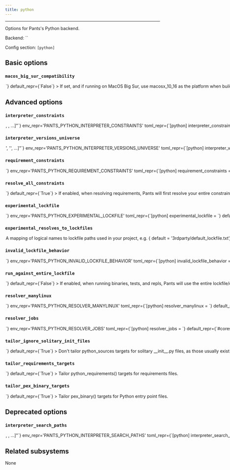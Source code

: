 ```yaml
---
title: python
---
```



---

Options for Pants&#x27;s Python backend.

Backend: <span className="color--primary">``</span>

Config section: <span className="color--primary">`[python]`</span>

<span className={styles.options}>

## Basic options

### `macos_big_sur_compatibility`

<Option
  cli_repr={`--[no-]python-macos-big-sur-compatibility`}
  env_repr='PANTS_PYTHON_MACOS_BIG_SUR_COMPATIBILITY'
  toml_repr={`[python]
macos_big_sur_compatibility = <bool>`}
  default_repr={`False`}
>

If set, and if running on MacOS Big Sur, use macosx_10_16 as the platform when building wheels. Otherwise, the default of macosx_11_0 will be used. This may be required for pip to be able to install the resulting distribution on Big Sur.

</Option>

## Advanced options

### `interpreter_constraints`

<Option
  cli_repr={`--python-interpreter-constraints="[<requirement>, <requirement>, ...]"`}
  env_repr='PANTS_PYTHON_INTERPRETER_CONSTRAINTS'
  toml_repr={`[python]
interpreter_constraints = [
    <requirement>,
    <requirement>,
    ...,
]`}
  default_repr={`[\n  "CPython>=3.6,<4"\n]`}
>

The Python interpreters your codebase is compatible with.

Specify with requirement syntax, e.g. &#x27;CPython&#x3E;=2.7,&#x3C;3&#x27; (A CPython interpreter with version &#x3E;=2.7 AND version &#x3C;3) or &#x27;PyPy&#x27; (A pypy interpreter of any version). Multiple constraint strings will be ORed together.

These constraints are used as the default value for the `interpreter_constraints` field of Python targets.

</Option>

### `interpreter_versions_universe`

<Option
  cli_repr={`--python-interpreter-versions-universe="['<str>', '<str>', ...]"`}
  env_repr='PANTS_PYTHON_INTERPRETER_VERSIONS_UNIVERSE'
  toml_repr={`[python]
interpreter_versions_universe = [
    '<str>',
    '<str>',
    ...,
]`}
  default_repr={`[\n  "2.7",\n  "3.5",\n  "3.6",\n  "3.7",\n  "3.8",\n  "3.9",\n  "3.10"\n]`}
>

All known Python major/minor interpreter versions that may be used by either your code or tools used by your code.

This is used by Pants to robustly handle interpreter constraints, such as knowing when generating lockfiles which Python versions to check if your code is using.

This does not control which interpreter your code will use. Instead, to set your interpreter constraints, update `[python].interpreter_constraints`, the `interpreter_constraints` field, and relevant tool options like `[isort].interpreter_constraints` to tell Pants which interpreters your code actually uses. See https://www.pantsbuild.org/v2.9/docs/python-interpreter-compatibility.

All elements must be the minor and major Python version, e.g. &#x27;2.7&#x27; or &#x27;3.10&#x27;. Do not include the patch version.

</Option>

### `requirement_constraints`

<Option
  cli_repr={`--python-requirement-constraints=<file_option>`}
  env_repr='PANTS_PYTHON_REQUIREMENT_CONSTRAINTS'
  toml_repr={`[python]
requirement_constraints = <file_option>`}
  default_repr={`None`}
>

When resolving third-party requirements for your own code (vs. tools you run), use this constraints file to determine which versions to use.

This only applies when resolving user requirements, rather than tools you run like Black and Pytest. To constrain tools, set `[tool].lockfile`, e.g. `[black].lockfile`.

See https://pip.pypa.io/en/stable/user_guide/#constraints-files for more information on the format of constraint files and how constraints are applied in Pex and pip.

Mutually exclusive with `[python].experimental_lockfile`.

</Option>

### `resolve_all_constraints`

<Option
  cli_repr={`--[no-]python-resolve-all-constraints`}
  env_repr='PANTS_PYTHON_RESOLVE_ALL_CONSTRAINTS'
  toml_repr={`[python]
resolve_all_constraints = <bool>`}
  default_repr={`True`}
>

If enabled, when resolving requirements, Pants will first resolve your entire constraints file as a single global resolve. Then, if the code uses a subset of your constraints file, Pants will extract the relevant requirements from that global resolve so that only what&#x27;s actually needed gets used. If disabled, Pants will not use a global resolve and will resolve each subset of your requirements independently.

Usually this option should be enabled because it can result in far fewer resolves.

Requires [python].requirement_constraints to be set.

</Option>

### `experimental_lockfile`

<Option
  cli_repr={`--python-experimental-lockfile=<file>`}
  env_repr='PANTS_PYTHON_EXPERIMENTAL_LOCKFILE'
  toml_repr={`[python]
experimental_lockfile = <file>`}
  default_repr={`None`}
>

The lockfile to use when resolving requirements for your own code (vs. tools you run).

This is highly experimental and will change, including adding support for multiple lockfiles. This option&#x27;s behavior may change without the normal deprecation cycle.

To generate a lockfile, activate the backend `pants.backend.experimental.python`and run `./pants generate-user-lockfile ::`.

Mutually exclusive with `[python].requirement_constraints`.

</Option>

### `experimental_resolves_to_lockfiles`

<Option
  cli_repr={`--python-experimental-resolves-to-lockfiles="{'key1': val1, 'key2': val2, ...}"`}
  env_repr='PANTS_PYTHON_EXPERIMENTAL_RESOLVES_TO_LOCKFILES'
  toml_repr={`[python.experimental_resolves_to_lockfiles]
key1 = val1
key2 = val2
...`}
  default_repr={`{}`}
>

A mapping of logical names to lockfile paths used in your project, e.g. `{ default = '3rdparty/default_lockfile.txt', py2 = '3rdparty/py2.txt' }`.

To generate a lockfile, run `./pants generate-lockfiles --resolve=<name>` or `./pants generate-lockfiles` to generate for all resolves (including tool lockfiles).

This is highly experimental and will likely change.

</Option>

### `invalid_lockfile_behavior`

<Option
  cli_repr={`--python-invalid-lockfile-behavior=<InvalidLockfileBehavior>`}
  env_repr='PANTS_PYTHON_INVALID_LOCKFILE_BEHAVIOR'
  toml_repr={`[python]
invalid_lockfile_behavior = <InvalidLockfileBehavior>`}
  one_of='error, ignore, warn'
  default_repr={`error`}
>

The behavior when a lockfile has requirements or interpreter constraints that are not compatible with what the current build is using.

We recommend keeping the default of `error` for CI builds.

</Option>

### `run_against_entire_lockfile`

<Option
  cli_repr={`--[no-]python-run-against-entire-lockfile`}
  env_repr='PANTS_PYTHON_RUN_AGAINST_ENTIRE_LOCKFILE'
  toml_repr={`[python]
run_against_entire_lockfile = <bool>`}
  default_repr={`False`}
>

If enabled, when running binaries, tests, and repls, Pants will use the entire lockfile/constraints file instead of just the relevant subset. This can improve performance and reduce cache size, but has two consequences: 1) All cached test results will be invalidated if any requirement in the lockfile changes, rather than just those that depend on the changed requirement. 2) Requirements unneeded by a test/run/repl will be present on the sys.path, which might in rare cases cause their behavior to change.

This option does not affect packaging deployable artifacts, such as PEX files, wheels and cloud functions, which will still use just the exact subset of requirements needed.

</Option>

### `resolver_manylinux`

<Option
  cli_repr={`--python-resolver-manylinux=<str>`}
  env_repr='PANTS_PYTHON_RESOLVER_MANYLINUX'
  toml_repr={`[python]
resolver_manylinux = <str>`}
  default_repr={`manylinux2014`}
>

Whether to allow resolution of manylinux wheels when resolving requirements for foreign linux platforms. The value should be a manylinux platform upper bound, e.g.: &#x27;manylinux2010&#x27;, or else the string &#x27;no&#x27; to disallow.

</Option>

### `resolver_jobs`

<Option
  cli_repr={`--python-resolver-jobs=<int>`}
  env_repr='PANTS_PYTHON_RESOLVER_JOBS'
  toml_repr={`[python]
resolver_jobs = <int>`}
  default_repr={`#cores/2`}
>

The maximum number of concurrent jobs to build wheels with.

Because Pants can run multiple subprocesses in parallel, the maximum total parallelism will be `--process-execution-{local,remote}-parallelism x --python-resolver-jobs`.

Setting this option higher may result in better parallelism, but, if set too high, may result in starvation and Out of Memory errors.

</Option>

### `tailor_ignore_solitary_init_files`

<Option
  cli_repr={`--[no-]python-tailor-ignore-solitary-init-files`}
  env_repr='PANTS_PYTHON_TAILOR_IGNORE_SOLITARY_INIT_FILES'
  toml_repr={`[python]
tailor_ignore_solitary_init_files = <bool>`}
  default_repr={`True`}
>

Don&#x27;t tailor `python_sources` targets for solitary `__init__.py` files, as those usually exist as import scaffolding rather than true library code.

Set to False if you commonly have packages containing real code in `__init__.py` and there are no other .py files in the package.

</Option>

### `tailor_requirements_targets`

<Option
  cli_repr={`--[no-]python-tailor-requirements-targets`}
  env_repr='PANTS_PYTHON_TAILOR_REQUIREMENTS_TARGETS'
  toml_repr={`[python]
tailor_requirements_targets = <bool>`}
  default_repr={`True`}
>

Tailor python_requirements() targets for requirements files.

</Option>

### `tailor_pex_binary_targets`

<Option
  cli_repr={`--[no-]python-tailor-pex-binary-targets`}
  env_repr='PANTS_PYTHON_TAILOR_PEX_BINARY_TARGETS'
  toml_repr={`[python]
tailor_pex_binary_targets = <bool>`}
  default_repr={`True`}
>

Tailor pex_binary() targets for Python entry point files.

</Option>

## Deprecated options

### `interpreter_search_paths`

<Option
  cli_repr={`--python-interpreter-search-paths="[<binary-paths>, <binary-paths>, ...]"`}
  env_repr='PANTS_PYTHON_INTERPRETER_SEARCH_PATHS'
  toml_repr={`[python]
interpreter_search_paths = [
    <binary-paths>,
    <binary-paths>,
    ...,
]`}
  default_repr={`[\n  "<PYENV>",\n  "<PATH>"\n]`}
  removal_version='2.10.0.dev0'
  removal_hint={'Moved to `[python-bootstrap] search_path`.'}
>

A list of paths to search for Python interpreters that match your project&#x27;s interpreter constraints.

You can specify absolute paths to interpreter binaries and/or to directories containing interpreter binaries. The order of entries does not matter.

The following special strings are supported:

- `<PATH>`, the contents of the PATH env var
- `<ASDF>`, all Python versions currently configured by ASDF `(asdf shell, ${HOME}/.tool-versions)`, with a fallback to all installed versions
- `<ASDF_LOCAL>`, the ASDF interpreter with the version in BUILD_ROOT/.tool-versions
- `<PYENV>`, all Python versions under $(pyenv root)/versions
- `<PYENV_LOCAL>`, the Pyenv interpreter with the version in BUILD_ROOT/.python-version
- `<PEXRC>`, paths in the PEX_PYTHON_PATH variable in /etc/pexrc or ~/.pexrc

</Option>

## Related subsystems

None

</span>
